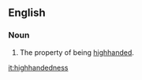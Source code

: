 ==English==
===Noun===
{{en-noun|-}}

#The property of being [[high-handed|highhanded]].

[[it:highhandedness]]
